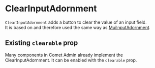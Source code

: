 
<Meta title="Docs/Components/ClearInputAdornment" />

# ClearInputAdornment

`ClearInputAdornment` adds a button to clear the value of an input field.<br />
It is based on and therefore used the same way as [MuiInputAdornment](https://mui.com/api/input-adornment/).

<Canvas>
    <Story id="stories-components-clear-input-adornment-usage--usage" />
</Canvas>


## Existing `clearable` prop

Many components in Comet Admin already implement the ClearInputAdornment. It can be enabled with the `clearable` prop.

<Canvas>
    <Story id="stories-components-clear-input-adornment-existing-clearable-prop--existing-clearable-prop" />
</Canvas>
